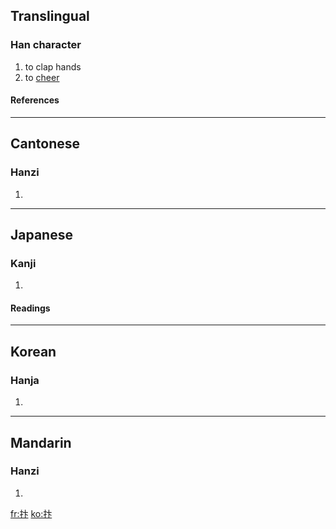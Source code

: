 {{see|拚}}

==Translingual==
===Han character===
{{Han char|rn=64|rad=手|as=04|sn=7|four=5003<sub>0</sub>|canj=手卜卜 (QYY)}}
# to clap hands
# to [[cheer]]
====References====
{{Han ref|kx=0420.070|dkj=11860|dj=0767.080|hdz=31843.020|uh=6283|ud=25219|bh=CAE7|bd=51943}}
----
==Cantonese==
===Hanzi===
{{yue-hanzi|jyut=|y=bin6}}
# {{defn|Cantonese}}
----
==Japanese==
===Kanji===
{{ja-kanji|grade=|rs=手04}}
# {{defn|Japanese}} 
====Readings====
{{ja-readings|on=[[べん]] (ben)|kun=[[うつ]] (utsu)}}
----
==Korean==
===Hanja===
{{ko-hanja|hangeul=변|eumhun=|rv=byeon|mr=pyŏn|y=peyn}}
# {{defn|Korean}}
----
==Mandarin==
===Hanzi===
{{cmn-hanzi|pin=[[biàn]] (bian4)|wg=pien<sup>4</sup>}}
# {{defn|Mandarin}}

[[fr:抃]]
[[ko:抃]]